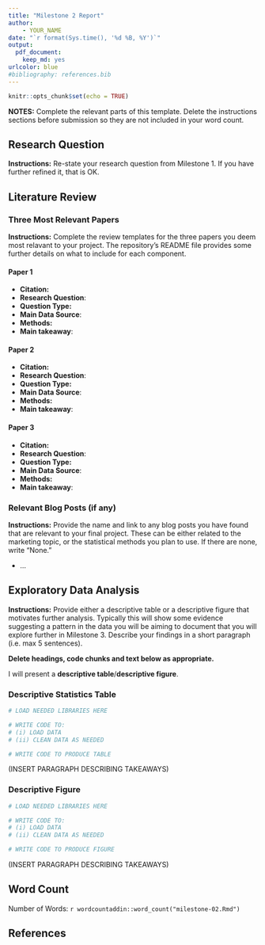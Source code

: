 ```yaml
---
title: "Milestone 2 Report"
author:
    - YOUR_NAME
date: "`r format(Sys.time(), '%d %B, %Y')`"
output: 
  pdf_document:
    keep_md: yes
urlcolor: blue
#bibliography: references.bib
---
```


```r
knitr::opts_chunk$set(echo = TRUE)
```

**NOTES:** Complete the relevant parts of this template.
Delete the instructions sections before submission so they are not included in your word count. 

## Research Question

**Instructions:** Re-state your research question from Milestone 1. 
If you have further refined it, that is OK.

## Literature Review

### Three Most Relevant Papers

**Instructions:** Complete the review templates for the three papers you deem most relavant to your project.
The repository's README file provides some further details on what to include for each component.

#### Paper 1

* **Citation:**
* **Research Question**:
* **Question Type:**
* **Main Data Source**:
* **Methods:**
* **Main takeaway**:

#### Paper 2

* **Citation:**
* **Research Question**:
* **Question Type:**
* **Main Data Source**:
* **Methods:**
* **Main takeaway**:

#### Paper 3

* **Citation:**
* **Research Question**:
* **Question Type:**
* **Main Data Source**:
* **Methods:**
* **Main takeaway**:

### Relevant Blog Posts (if any)

**Instructions:** Provide the name and link to any blog posts you have found that are relevant to your final project.
These can be either related to the marketing topic, or the statistical methods you plan to use.
If there are none, write "None."

* ...

## Exploratory Data Analysis

**Instructions:** Provide either a descriptive table or a descriptive figure that motivates further analysis.
Typically this will show some evidence suggesting a pattern in the data you will be aiming to document that you will explore further in Milestone 3.
Describe your findings in a short paragraph (i.e. max 5 sentences).

**Delete headings, code chunks and text below as appropriate.**

I will present a **descriptive table**/**descriptive figure**.

### Descriptive Statistics Table

```r
# LOAD NEEDED LIBRARIES HERE
```

```r
# WRITE CODE TO:
# (i) LOAD DATA
# (ii) CLEAN DATA AS NEEDED
```

```r
# WRITE CODE TO PRODUCE TABLE
```

(INSERT PARAGRAPH DESCRIBING TAKEAWAYS)

### Descriptive Figure

```r
# LOAD NEEDED LIBRARIES HERE
```

```r
# WRITE CODE TO:
# (i) LOAD DATA
# (ii) CLEAN DATA AS NEEDED
```

```r
# WRITE CODE TO PRODUCE FIGURE
```

(INSERT PARAGRAPH DESCRIBING TAKEAWAYS)

## Word Count

Number of Words: `r wordcountaddin::word_count("milestone-02.Rmd")`

## References